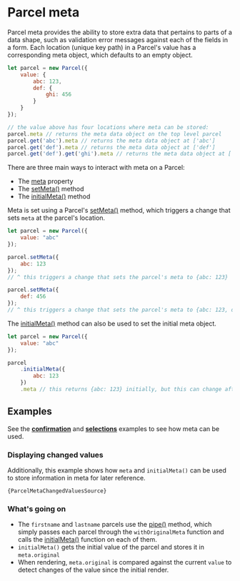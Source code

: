 
# Parcel meta

Parcel meta provides the ability to store extra data that pertains to parts of a data shape, such as validation error messages against each of the fields in a form. Each location (unique key path) in a Parcel's value has a corresponding meta object, which defaults to an empty object.

```js
let parcel = new Parcel({
    value: {
        abc: 123,
        def: {
            ghi: 456
        }
    }
});

// the value above has four locations where meta can be stored:
parcel.meta // returns the meta data object on the top level parcel
parcel.get('abc').meta // returns the meta data object at ['abc']
parcel.get('def').meta // returns the meta data object at ['def']
parcel.get('def').get('ghi').meta // returns the meta data object at ['def', 'ghi']
```

There are three main ways to interact with meta on a Parcel:
* The [meta](/api/Parcel#meta) property
* The [setMeta()](/api/Parcel#setMeta()) method
* The [initialMeta()](/api/Parcel#initialMeta()) method

Meta is set using a Parcel's [setMeta()](/api/Parcel#setMeta()) method, which triggers a change that sets `meta` at the parcel's location.

```js
let parcel = new Parcel({
    value: "abc"
});

parcel.setMeta({
    abc: 123
});
// ^ this triggers a change that sets the parcel's meta to {abc: 123}

parcel.setMeta({
    def: 456
});
// ^ this triggers a change that sets the parcel's meta to {abc: 123, def: 456}
```

The [initialMeta()](/api/Parcel#initialMeta()) method can also be used to set the initial meta object.

```js
let parcel = new Parcel({
    value: "abc"
});

parcel
    .initialMeta({
        abc: 123
    })
    .meta // this returns {abc: 123} initially, but this can change after subsequent calls to setMeta()
```

## Examples

See the **[confirmation](/ui-behaviour#Confirmation)** and **[selections](/ui-behaviour#Selections)** examples to see how meta can be used.

### Displaying changed values

Additionally, this example shows how `meta` and `initialMeta()` can be used to store information in meta for later reference.

<ParcelMetaChangedValues />
<Code language="jsx">{ParcelMetaChangedValuesSource}</Code>

### What's going on
* The `firstname` and `lastname` parcels use the [pipe()](/api/Parcel#pipe) method, which simply passes each parcel through the `withOriginalMeta` function and calls the [initialMeta()](/api/Parcel#initialMeta) function on each of them.
* `initialMeta()` gets the initial value of the parcel and stores it in `meta.original`
* When rendering, `meta.original` is compared against the current `value` to detect changes of the value since the initial render.

